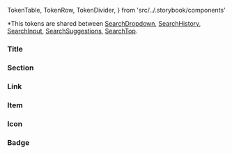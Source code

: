   TokenTable,
  TokenRow,
  TokenDivider,
} from 'src/../.storybook/components'

*This tokens are shared between
[SearchDropdown](?path=/docs/features-search-searchdropdown--default-story),
[SearchHistory](?path=/docs/features-search-searchhistory--default-story),
[SearchInput](?path=/docs/features-search-searchinput--default-story),
[SearchSuggestions](?path=/docs/features-search-searchsuggestions--default-story),
[SearchTop](?path=/docs/features-search-searchtop--default-story).

<TokenTable>
  <TokenRow
    token="--fs-search-min-height"
    value="var(--fs-spacing-7)"
  />
</TokenTable>

### Title
<TokenTable>
  <TokenRow
    token="--fs-search-title"
    value="var(--fs-text-size-3)"
  />
  <TokenRow
    token="--fs-search-title-line-height"
    value="1.5"
  />
  <TokenDivider />
  <TokenRow
    token="--fs-search-title-small-margin-bottom"
    value="var(--fs-spacing-1)"
  />
  <TokenRow
    token="--fs-search-title-small-font-size"
    value="var(--fs-text-size-2)"
  />
  <TokenRow
    token="--fs-search-title-small-color"
    value="var(--fs-color-neutral-6)"
  />
</TokenTable>

### Section
<TokenTable>
  <TokenRow
    token="--fs-search-section-padding"
    value="var(--fs-spacing-1) 0"
  />
  <TokenRow
    token="--fs-search-section-border-bottom"
    value="var(--fs-border-width) solid var(--fs-border-color-light)"
  />
</TokenTable>

### Link
<TokenTable>
  <TokenRow
    token="--fs-search-item-link-color "
    value="var(--fs-color-text-light)"
  />
  <TokenRow
    token="--fs-search-item-link-padding-right"
    value="var(--fs-spacing-3)"
  />
  <TokenRow
    token="--fs-search-item-link-padding-left"
    value="var(--fs-spacing-3)"
  />
</TokenTable>

### Item
<TokenTable>
  <TokenRow
    token="--fs-search-item-font-size"
    value="var(--fs-text-size-2)"
  />
  <TokenRow
    token="--fs-search-item-line-height"
    value="1.25"
  />
  <TokenRow
    token="--fs-search-item-bkg-color-hover"
    value="var(--fs-color-tertiary-bkg-hover)"
    isColor
  />
</TokenTable>

### Icon
<TokenTable>
  <TokenRow
    token="--fs-search-item-icon-color"
    value="var(--fs-color-neutral-4)"
  />
  <TokenRow
    token="--fs-search-item-icon-margin-right"
    value="var(--fs-spacing-1)"
  />
</TokenTable>

### Badge
<TokenTable>
  <TokenRow
    token="--fs-search-badge-margin-right"
    value="var(--fs-spacing-1)"
  />
</TokenTable>

